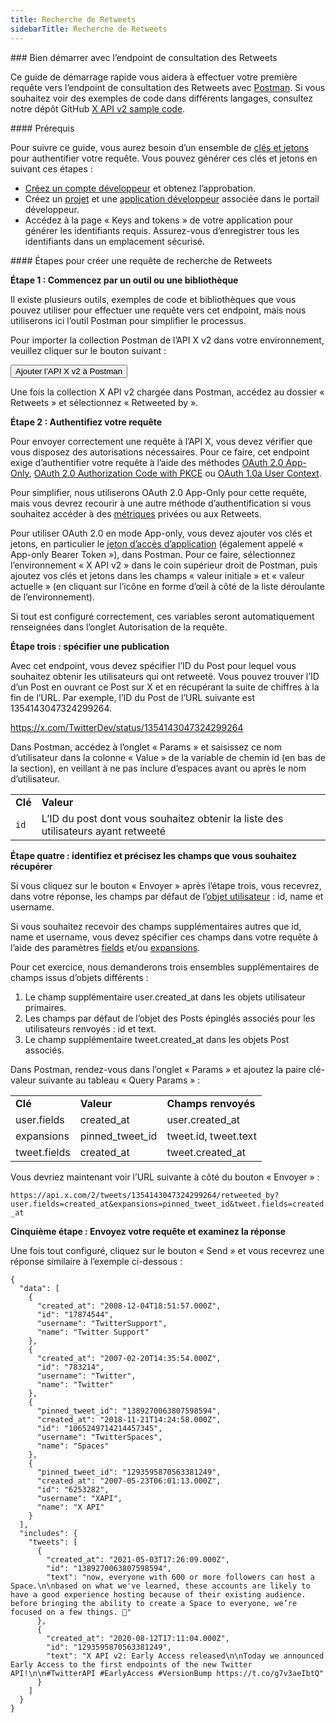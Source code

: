 ```yaml
---
title: Recherche de Retweets
sidebarTitle: Recherche de Retweets
---
```



<div id="getting-started-with-the-retweets-lookup-endpoint">
  ### Bien démarrer avec l’endpoint de consultation des Retweets
</div>

Ce guide de démarrage rapide vous aidera à effectuer votre première requête vers l’endpoint de consultation des Retweets avec [Postman](/fr/tutorials/postman-getting-started). Si vous souhaitez voir des exemples de code dans différents langages, consultez notre dépôt GitHub [X API v2 sample code](https://github.com/xdevplatformTwitter-API-v2-sample-code).

<div id="prerequisites">
  #### Prérequis
</div>

Pour suivre ce guide, vous aurez besoin d’un ensemble de [clés et jetons](/fr/resources/fundamentals/authentication) pour authentifier votre requête. Vous pouvez générer ces clés et jetons en suivant ces étapes :

* [Créez un compte développeur](https://developer.x.com/en/apply-for-access) et obtenez l’approbation.
* Créez un [projet](/fr/resources/fundamentals/projects) et une [application développeur](/fr/resources/fundamentals/developer-apps) associée dans le portail développeur.
* Accédez à la page « Keys and tokens » de votre application pour générer les identifiants requis. Assurez-vous d’enregistrer tous les identifiants dans un emplacement sécurisé.

<div id="steps-to-build-a-retweets-lookup-request">
  #### Étapes pour créer une requête de recherche de Retweets
</div>

**Étape 1 : Commencez par un outil ou une bibliothèque**

Il existe plusieurs outils, exemples de code et bibliothèques que vous pouvez utiliser pour effectuer une requête vers cet endpoint, mais nous utiliserons ici l’outil Postman pour simplifier le processus.

Pour importer la collection Postman de l’API X v2 dans votre environnement, veuillez cliquer sur le bouton suivant :

<Button href="https://app.getpostman.com/run-collection/9956214-784efcda-ed4c-4491-a4c0-a26470a67400">
  Ajouter l’API X v2 à Postman
</Button>

Une fois la collection X API v2 chargée dans Postman, accédez au dossier « Retweets » et sélectionnez « Retweeted by ».

**Étape 2 : Authentifiez votre requête**

Pour envoyer correctement une requête à l’API X, vous devez vérifier que vous disposez des autorisations nécessaires. Pour ce faire, cet endpoint exige d’authentifier votre requête à l’aide des méthodes [OAuth 2.0 App-Only](/fr/resources/fundamentals/authentication#app-only-authentication-and-oauth-2-0-bearer-token), [OAuth 2.0 Authorization Code with PKCE](fr/resources/fundamentals/authentication#oauth-2-0-authorization-code-flow-with-pkce-2) ou [OAuth 1.0a User Context](/fr/resources/fundamentals/authentication).

Pour simplifier, nous utiliserons OAuth 2.0 App-Only pour cette requête, mais vous devrez recourir à une autre méthode d’authentification si vous souhaitez accéder à des [métriques](/fr/x-api/fundamentals/metrics) privées ou aux Retweets.

Pour utiliser OAuth 2.0 en mode App-only, vous devez ajouter vos clés et jetons, en particulier le [jeton d’accès d’application](/fr/resources/fundamentals/authentication#using-and-generating-an-app-only-bearer-token) (également appelé « App-only Bearer Token »), dans Postman. Pour ce faire, sélectionnez l’environnement « X API v2 » dans le coin supérieur droit de Postman, puis ajoutez vos clés et jetons dans les champs « valeur initiale » et « valeur actuelle » (en cliquant sur l’icône en forme d’œil à côté de la liste déroulante de l’environnement).

Si tout est configuré correctement, ces variables seront automatiquement renseignées dans l’onglet Autorisation de la requête.

**Étape trois : spécifier une publication**

Avec cet endpoint, vous devez spécifier l’ID du Post pour lequel vous souhaitez obtenir les utilisateurs qui ont retweeté. Vous pouvez trouver l’ID d’un Post en ouvrant ce Post sur X et en récupérant la suite de chiffres à la fin de l’URL. Par exemple, l’ID du Post de l’URL suivante est 1354143047324299264.

https://x.com/TwitterDev/status/1354143047324299264

Dans Postman, accédez à l’onglet « Params » et saisissez ce nom d’utilisateur dans la colonne « Value » de la variable de chemin id (en bas de la section), en veillant à ne pas inclure d’espaces avant ou après le nom d’utilisateur.

|     |     |
| :--- | :--- |
| **Clé** | **Valeur** |
| `id` | L’ID du post dont vous souhaitez obtenir la liste des utilisateurs ayant retweeté |

**Étape quatre : identifiez et précisez les champs que vous souhaitez récupérer**

Si vous cliquez sur le bouton « Envoyer » après l’étape trois, vous recevrez, dans votre réponse, les champs par défaut de l’[objet utilisateur](/fr/x-api/fundamentals/data-dictionary#user) : id, name et username.

Si vous souhaitez recevoir des champs supplémentaires autres que id, name et username, vous devez spécifier ces champs dans votre requête à l’aide des paramètres [fields](/fr/x-api/fundamentals/fields) et/ou [expansions](/fr/x-api/fundamentals/expansions).

Pour cet exercice, nous demanderons trois ensembles supplémentaires de champs issus d’objets différents :

1. Le champ supplémentaire user.created&#95;at dans les objets utilisateur primaires.
2. Les champs par défaut de l’objet des Posts épinglés associés pour les utilisateurs renvoyés : id et text.
3. Le champ supplémentaire tweet.created&#95;at dans les objets Post associés.

Dans Postman, rendez-vous dans l’onglet « Params » et ajoutez la paire clé-valeur suivante au tableau « Query Params » :

|     |     |     |
| :--- | :--- | :--- |
| **Clé** | **Valeur** | **Champs renvoyés** |
| user.fields | created&#95;at | user.created&#95;at |
| expansions | pinned&#95;tweet&#95;id | tweet.id, tweet.text |
| tweet.fields | created&#95;at | tweet.created&#95;at |

Vous devriez maintenant voir l’URL suivante à côté du bouton « Envoyer » :

`https://api.x.com/2/tweets/1354143047324299264/retweeted_by?user.fields=created_at&expansions=pinned_tweet_id&tweet.fields=created_at`

**Cinquième étape : Envoyez votre requête et examinez la réponse**

Une fois tout configuré, cliquez sur le bouton « Send » et vous recevrez une réponse similaire à l’exemple ci-dessous :

```
{
  "data": [
    {
      "created_at": "2008-12-04T18:51:57.000Z",
      "id": "17874544",
      "username": "TwitterSupport",
      "name": "Twitter Support"
    },
    {
      "created_at": "2007-02-20T14:35:54.000Z",
      "id": "783214",
      "username": "Twitter",
      "name": "Twitter"
    },
    {
      "pinned_tweet_id": "1389270063807598594",
      "created_at": "2018-11-21T14:24:58.000Z",
      "id": "1065249714214457345",
      "username": "TwitterSpaces",
      "name": "Spaces"
    },
    {
      "pinned_tweet_id": "1293595870563381249",
      "created_at": "2007-05-23T06:01:13.000Z",
      "id": "6253282",
      "username": "XAPI",
      "name": "X API"
    }
  ],
  "includes": {
    "tweets": [
      {
        "created_at": "2021-05-03T17:26:09.000Z",
        "id": "1389270063807598594",
        "text": "now, everyone with 600 or more followers can host a Space.\n\nbased on what we've learned, these accounts are likely to have a good experience hosting because of their existing audience. before bringing the ability to create a Space to everyone, we’re focused on a few things. 🧵"
      },
      {
        "created_at": "2020-08-12T17:11:04.000Z",
        "id": "1293595870563381249",
        "text": "X API v2: Early Access released\n\nToday we announced Early Access to the first endpoints of the new Twitter API!\n\n#TwitterAPI #EarlyAccess #VersionBump https://t.co/g7v3aeIbtQ"
      }
    ]
  }
}
```